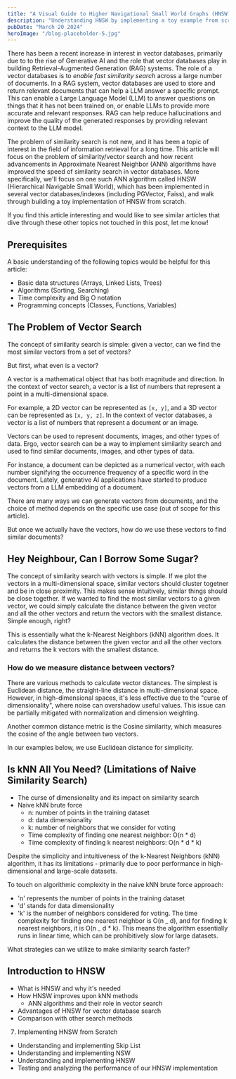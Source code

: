 ```yaml
---
title: "A Visual Guide to Higher Navigational Small World Graphs (HNSW) and How It Makes Vector Search Faster"
description: "Understanding HNSW by implementing a toy example from scratch"
pubDate: "March 20 2024"
heroImage: "/blog-placeholder-5.jpg"
---
```



<article className="prose lg:prose-xl">

<DisplayNSWGraph client:load />

There has been a recent increase in interest in vector databases, primarily due to to the rise of Generative AI and the role that vector databases play
in building Retrieval-Augmented Generation (RAG) systems. The role of a vector databases is to _enable fast similarity search_
across a large number of documents. In a RAG system, vector databases are used to store and return relevant documents that can help a LLM answer a specific prompt.
This can enable a Large Language Model (LLM) to answer questions on things that it has not been trained on, or enable LLMs to provide more accurate and relevant responses.
RAG can help reduce hallucinations and improve the quality of the generated responses by providing relevant context to the LLM model.

The problem of similarity search is not new, and it has been a topic of interest in the field of information retrieval for a long time.
This article will focus on the problem of similarity/vector search and how recent advancements in Approximate Nearest Neighbor (ANN)
algorithms have improved the speed of similarity search in vector databases. More specifically, we'll focus on one such ANN algorithm called HNSW (Hierarchical Navigable Small World), which has been implemented in several vector databases/indexes (including PGVector, Faiss), and walk through building a toy implementation of HNSW from scratch.

If you find this article interesting and would like to see similar articles that dive through these other topics not touched in this post, let me know!

## Prerequisites

A basic understanding of the following topics would be helpful for this article:

- Basic data structures (Arrays, Linked Lists, Trees)
- Algorithms (Sorting, Searching)
- Time complexity and Big O notation
- Programming concepts (Classes, Functions, Variables)

## The Problem of Vector Search

The concept of similarity search is simple: given a vector, can we find the most similar vectors from a set of vectors?

But first, what even is a vector?

A vector is a mathematical object that has both magnitude and direction. In the context of vector search, a vector is a list of numbers that represent a point in a multi-dimensional space.

For example, a 2D vector can be represented as `[x, y]`, and a 3D vector can be represented as `[x, y, z]`. In the context of vector databases, a vector is a list of numbers that represent a document or an image.

Vectors can be used to represent documents, images, and other types of data. Ergo, vector search can be a way to implement similarity search and used to find similar documents, images, and other types of data.

For instance, a document can be depicted as a numerical vector, with each number signifying the occurrence frequency of a specific word in the document. Lately, generative AI applications have started to produce vectors from a LLM embedding of a document.

There are many ways we can generate vectors from documents, and the choice of method depends on the specific use case (out of scope for this article).

But once we actually have the vectors, how do we use these vectors to find similar documents?

## Hey Neighbour, Can I Borrow Some Sugar?

The concept of similarity search with vectors is simple. If we plot the vectors in a multi-dimensional space, similar vectors should cluster togetner and be in close proximity. This makes sense intuitively, similar things should be close together. If we wanted to find the most similar vectors to a given vector, we could simply calculate the distance between the given vector and all the other vectors and return the vectors with the smallest distance. Simple enough, right?

This is essentially what the k-Nearest Neighbors (kNN) algorithm does. It calculates the distance between the given vector and all the other vectors and returns the k vectors with the smallest distance.

### How do we measure distance between vectors?

There are various methods to calculate vector distances. The simplest is Euclidean distance, the straight-line distance in multi-dimensional space. However, in high-dimensional spaces, it's less effective due to the "curse of dimensionality", where noise can overshadow useful values. This issue can be partially mitigated with normalization and dimension weighting.

Another common distance metric is the Cosine similarity, which measures the cosine of the angle between two vectors.

In our examples below, we use Euclidean distance for simplicity.

## Is kNN All You Need? (Limitations of Naive Similarity Search)

- The curse of dimensionality and its impact on similarity search
- Naive kNN brute force
  - n: number of points in the training dataset
  - d: data dimensionality
  - k: number of neighbors that we consider for voting
  - Time complexity of finding one nearest neighbor: O(n \* d)
  - Time complexity of finding k nearest neighbors: O(n \* d \* k)

Despite the simplicity and intuitiveness of the k-Nearest Neighbors (kNN) algorithm, it has its limitations - primarily due to poor performance in high-dimensional and large-scale datasets.

To touch on algorithmic complexity in the naive kNN brute force approach:

- 'n' represents the number of points in the training dataset
- 'd' stands for data dimensionality
- 'k' is the number of neighbors considered for voting. The time complexity for finding
  one nearest neighbor is O(n _ d), and for finding k nearest neighbors, it is O(n _ d \* k). This means the algorithm
  essentially runs in linear time, which can be prohibitively slow for large datasets.

What strategies can we utilize to make similarity search faster?

## Introduction to HNSW

- What is HNSW and why it's needed
- How HNSW improves upon kNN methods
  - ANN algorithms and their role in vector search
- Advantages of HNSW for vector database search
- Comparison with other search methods

7. Implementing HNSW from Scratch

- Understanding and implementing Skip List
- Understanding and implementing NSW
- Understanding and implementing HNSW
- Testing and analyzing the performance of our HNSW implementation

</article>
